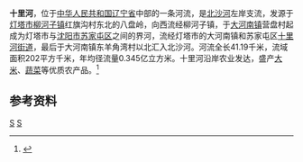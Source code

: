 {{Otheruses|十里河|other=同名或類似名的其它條目描述}}
'''十里河'''，位于[[中华人民共和国|中华人民共和国]][[辽宁省|辽宁省]]中部的一条河流，是[[北沙河_(太子河)|北沙河]]左岸支流，发源于[[灯塔市|灯塔市]][[柳河子镇|柳河子镇]]红旗沟村东北的八盘岭，向西流经柳河子镇，于[[大河南镇_(灯塔市)|大河南镇]]营盘村起成为灯塔市与[[沈阳市|沈阳市]][[苏家屯区|苏家屯区]]之间的界河，流经灯塔市的大河南镇和苏家屯区[[十里河街道|十里河街道]]，最后于大河南镇东羊角湾村以北汇入北沙河。河流全长41.19千米，流域面积202平方千米，年均径流量0.345亿立方米。十里河沿岸农业发达，盛产[[大米|大米]]、[[蔬菜|蔬菜]]等优质农产品。<ref name="中国河湖大典">{{cite book zh |author=《[[中国河湖大典|中国河湖大典]]》编纂委员会 |title=《中国河湖大典·黑龙江、辽河卷》 |format=M |edition=1 |location=北京 |publisher=中国水利水电出版社 |date=2014年4月 |pages=284页 |id= ISBN 978-7-5170-1950-3}}</ref>
==参考资料==

{{reflist}}

{{China-river-stub}}

[[Category:辽宁河流|S]]
[[Category:辽河水系|S]]